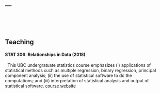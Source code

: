 ---
---

<link rel="stylesheet" href="styles.css" type="text/css">

<!-- &nbsp; <img src="images/hike.JPG" style="width:55%; margin-right: 25px" align="left"> -->


&nbsp;

&nbsp;



## Teaching

#### STAT 306: Relationships in Data (2018)

\  This UBC undergratuate statistics course emphasizes (i) applications of statistical methods such as multiple regression, binary regression, principal component analysis; (ii) the use of statistical software to do the computations; and (iii) interpretation of statistical analysis and output of statistical software.   [course website](https://harlanhappydog.github.io/STAT306/)